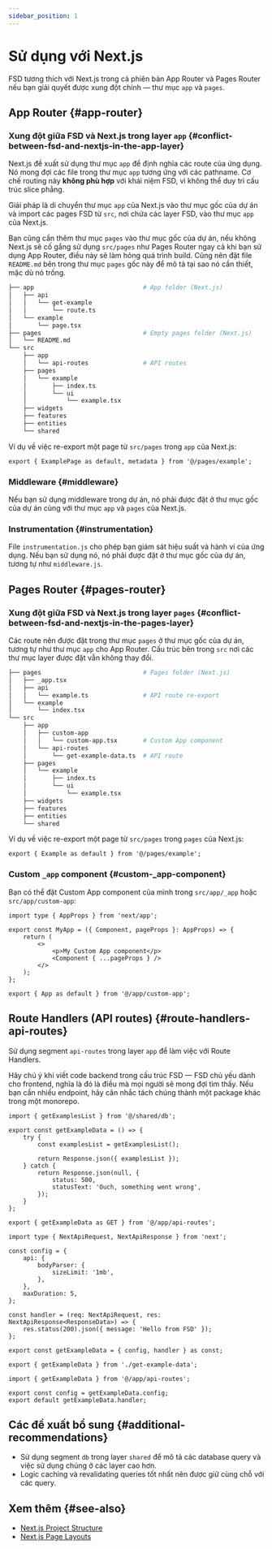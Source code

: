 ```yaml
---
sidebar_position: 1
---
```



# Sử dụng với Next.js

FSD tương thích với Next.js trong cả phiên bản App Router và Pages Router nếu bạn giải quyết được xung đột chính — thư mục `app` và `pages`.

## App Router {#app-router}

### Xung đột giữa FSD và Next.js trong layer `app` {#conflict-between-fsd-and-nextjs-in-the-app-layer}

Next.js đề xuất sử dụng thư mục `app` để định nghĩa các route của ứng dụng. Nó mong đợi các file trong thư mục `app` tương ứng với các pathname. Cơ chế routing này **không phù hợp** với khái niệm FSD, vì không thể duy trì cấu trúc slice phẳng.

Giải pháp là di chuyển thư mục `app` của Next.js vào thư mục gốc của dự án và import các pages FSD từ `src`, nơi chứa các layer FSD, vào thư mục `app` của Next.js.

Bạn cũng cần thêm thư mục `pages` vào thư mục gốc của dự án, nếu không Next.js sẽ cố gắng sử dụng `src/pages` như Pages Router ngay cả khi bạn sử dụng App Router, điều này sẽ làm hỏng quá trình build. Cũng nên đặt file `README.md` bên trong thư mục `pages` gốc này để mô tả tại sao nó cần thiết, mặc dù nó trống.

```sh
├── app                              # App folder (Next.js)
│   ├── api
│   │   └── get-example
│   │       └── route.ts
│   └── example
│       └── page.tsx
├── pages                            # Empty pages folder (Next.js)
│   └── README.md
└── src
    ├── app
    │   └── api-routes               # API routes
    ├── pages
    │   └── example
    │       ├── index.ts
    │       └── ui
    │           └── example.tsx
    ├── widgets
    ├── features
    ├── entities
    └── shared
```

Ví dụ về việc re-export một page từ `src/pages` trong `app` của Next.js:

```tsx title="app/example/page.tsx"
export { ExamplePage as default, metadata } from '@/pages/example';
```

### Middleware {#middleware}

Nếu bạn sử dụng middleware trong dự án, nó phải được đặt ở thư mục gốc của dự án cùng với thư mục `app` và `pages` của Next.js.

### Instrumentation {#instrumentation}

File `instrumentation.js` cho phép bạn giám sát hiệu suất và hành vi của ứng dụng. Nếu bạn sử dụng nó, nó phải được đặt ở thư mục gốc của dự án, tương tự như `middleware.js`.

## Pages Router {#pages-router}

### Xung đột giữa FSD và Next.js trong layer `pages` {#conflict-between-fsd-and-nextjs-in-the-pages-layer}

Các route nên được đặt trong thư mục `pages` ở thư mục gốc của dự án, tương tự như thư mục `app` cho App Router. Cấu trúc bên trong `src` nơi các thư mục layer được đặt vẫn không thay đổi.

```sh
├── pages                            # Pages folder (Next.js)
│   ├── _app.tsx
│   ├── api
│   │   └── example.ts               # API route re-export
│   └── example
│       └── index.tsx
└── src
    ├── app
    │   ├── custom-app
    │   │   └── custom-app.tsx       # Custom App component
    │   └── api-routes
    │       └── get-example-data.ts  # API route
    ├── pages
    │   └── example
    │       ├── index.ts
    │       └── ui
    │           └── example.tsx
    ├── widgets
    ├── features
    ├── entities
    └── shared
```

Ví dụ về việc re-export một page từ `src/pages` trong `pages` của Next.js:

```tsx title="pages/example/index.tsx"
export { Example as default } from '@/pages/example';
```

### Custom `_app` component {#custom-_app-component}

Bạn có thể đặt Custom App component của mình trong `src/app/_app` hoặc `src/app/custom-app`:

```tsx title="src/app/custom-app/custom-app.tsx"
import type { AppProps } from 'next/app';

export const MyApp = ({ Component, pageProps }: AppProps) => {
    return (
        <>
            <p>My Custom App component</p>
            <Component { ...pageProps } />
        </>
    );
};
```

```tsx title="pages/_app.tsx"
export { App as default } from '@/app/custom-app';
```

## Route Handlers (API routes) {#route-handlers-api-routes}

Sử dụng segment `api-routes` trong layer `app` để làm việc với Route Handlers.

Hãy chú ý khi viết code backend trong cấu trúc FSD — FSD chủ yếu dành cho frontend, nghĩa là đó là điều mà mọi người sẽ mong đợi tìm thấy.
Nếu bạn cần nhiều endpoint, hãy cân nhắc tách chúng thành một package khác trong một monorepo.

<Tabs>

<TabItem value="app-router" label="App Router">

```tsx title="src/app/api-routes/get-example-data.ts"
import { getExamplesList } from '@/shared/db';

export const getExampleData = () => {
    try {
        const examplesList = getExamplesList();

        return Response.json({ examplesList });
    } catch {
        return Response.json(null, {
            status: 500,
            statusText: 'Ouch, something went wrong',
        });
    }
};
```

```tsx title="app/api/example/route.ts"
export { getExampleData as GET } from '@/app/api-routes';
```

</TabItem>

<TabItem value="pages-router" label="Pages Router">

```tsx title="src/app/api-routes/get-example-data.ts"
import type { NextApiRequest, NextApiResponse } from 'next';

const config = {
    api: {
        bodyParser: {
            sizeLimit: '1mb',
        },
    },
    maxDuration: 5,
};

const handler = (req: NextApiRequest, res: NextApiResponse<ResponseData>) => {
    res.status(200).json({ message: 'Hello from FSD' });
};

export const getExampleData = { config, handler } as const;
```

```tsx title="src/app/api-routes/index.ts"
export { getExampleData } from './get-example-data';
```

```tsx title="app/api/example.ts"
import { getExampleData } from '@/app/api-routes';

export const config = getExampleData.config;
export default getExampleData.handler;
```

</TabItem>

</Tabs>

## Các đề xuất bổ sung {#additional-recommendations}

- Sử dụng segment `db` trong layer `shared` để mô tả các database query và việc sử dụng chúng ở các layer cao hơn.
- Logic caching và revalidating queries tốt nhất nên được giữ cùng chỗ với các query.

## Xem thêm {#see-also}

- [Next.js Project Structure](https://nextjs.org/docs/app/getting-started/project-structure)
- [Next.js Page Layouts](https://nextjs.org/docs/app/getting-started/layouts-and-pages)

[project-knowledge]: /docs/about/understanding/knowledge-types
[ext-app-router-stackblitz]: https://stackblitz.com/edit/stackblitz-starters-aiez55?file=README.md
